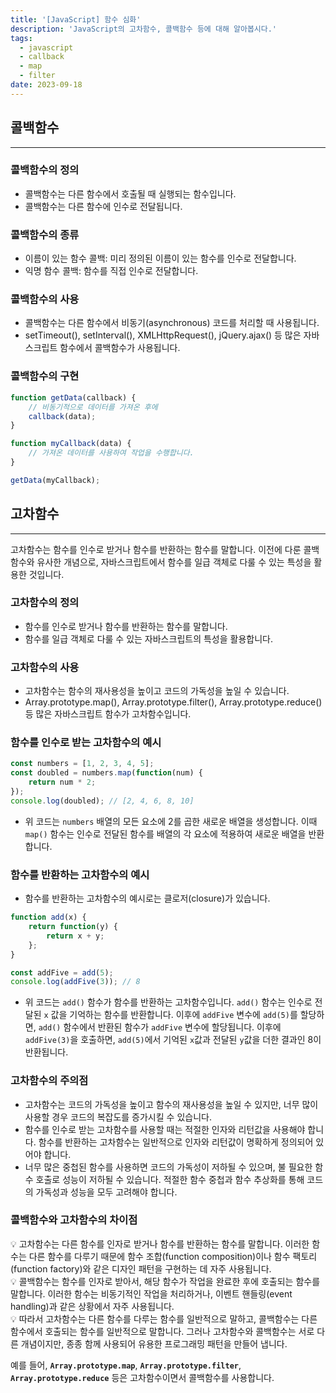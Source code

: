 ```yaml
---
title: '[JavaScript] 함수 심화'
description: 'JavaScript의 고차함수, 콜백함수 등에 대해 알아봅시다.'
tags:
  - javascript
  - callback
  - map
  - filter
date: 2023-09-18
---
```


## 콜백함수

---

### 콜백함수의 정의

- 콜백함수는 다른 함수에서 호출될 때 실행되는 함수입니다.
- 콜백함수는 다른 함수에 인수로 전달됩니다.

### 콜백함수의 종류

- 이름이 있는 함수 콜백: 미리 정의된 이름이 있는 함수를 인수로 전달합니다.
- 익명 함수 콜백: 함수를 직접 인수로 전달합니다.

### 콜백함수의 사용

- 콜백함수는 다른 함수에서 비동기(asynchronous) 코드를 처리할 때 사용됩니다.
- setTimeout(), setInterval(), XMLHttpRequest(), jQuery.ajax() 등 많은 자바스크립트 함수에서 콜백함수가 사용됩니다.

### 콜백함수의 구현

```jsx
function getData(callback) {
	// 비동기적으로 데이터를 가져온 후에
	callback(data);
}

function myCallback(data) {
	// 가져온 데이터를 사용하여 작업을 수행합니다.
}

getData(myCallback);
```

## 고차함수

---

고차함수는 함수를 인수로 받거나 함수를 반환하는 함수를 말합니다. 이전에 다룬 콜백함수와 유사한 개념으로, 자바스크립트에서 함수를 일급 객체로 다룰 수 있는 특성을 활용한 것입니다.

### 고차함수의 정의

- 함수를 인수로 받거나 함수를 반환하는 함수를 말합니다.
- 함수를 일급 객체로 다룰 수 있는 자바스크립트의 특성을 활용합니다.

### 고차함수의 사용

- 고차함수는 함수의 재사용성을 높이고 코드의 가독성을 높일 수 있습니다.
- Array.prototype.map(), Array.prototype.filter(), Array.prototype.reduce() 등 많은 자바스크립트 함수가 고차함수입니다.

### 함수를 인수로 받는 고차함수의 예시

```jsx
const numbers = [1, 2, 3, 4, 5];
const doubled = numbers.map(function(num) {
	return num * 2;
});
console.log(doubled); // [2, 4, 6, 8, 10]
```

- 위 코드는 `numbers` 배열의 모든 요소에 2를 곱한 새로운 배열을 생성합니다. 이때 `map()` 함수는 인수로 전달된 함수를 배열의 각 요소에 적용하여 새로운 배열을 반환합니다.

### 함수를 반환하는 고차함수의 예시

- 함수를 반환하는 고차함수의 예시로는 클로저(closure)가 있습니다.

```jsx
function add(x) {
	return function(y) {
		return x + y;
	};
}

const addFive = add(5);
console.log(addFive(3)); // 8
```

- 위 코드는 `add()` 함수가 함수를 반환하는 고차함수입니다. `add()` 함수는 인수로 전달된 `x` 값을 기억하는 함수를 반환합니다. 이후에 `addFive` 변수에 `add(5)`를 할당하면, `add()` 함수에서 반환된 함수가 `addFive` 변수에 할당됩니다. 이후에 `addFive(3)`을 호출하면, `add(5)`에서 기억된 `x`값과 전달된 `y`값을 더한 결과인 8이 반환됩니다.

### 고차함수의 주의점

- 고차함수는 코드의 가독성을 높이고 함수의 재사용성을 높일 수 있지만, 너무 많이 사용할 경우 코드의 복잡도를 증가시킬 수 있습니다.
- 함수를 인수로 받는 고차함수를 사용할 때는 적절한 인자와 리턴값을 사용해야 합니다. 함수를 반환하는 고차함수는 일반적으로 인자와 리턴값이 명확하게 정의되어 있어야 합니다.
- 너무 많은 중첩된 함수를 사용하면 코드의 가독성이 저하될 수 있으며, 불 필요한 함수 호출로 성능이 저하될 수 있습니다. 적절한 함수 중첩과 함수 추상화를 통해 코드의 가독성과 성능을 모두 고려해야 합니다.

### 콜백함수와 고차함수의 차이점

<aside>
💡 고차함수는 다른 함수를 인자로 받거나 함수를 반환하는 함수를 말합니다. 이러한 함수는 다른 함수를 다루기 때문에 함수 조합(function composition)이나 함수 팩토리(function factory)와 같은 디자인 패턴을 구현하는 데 자주 사용됩니다.

</aside>

<aside>
💡 콜백함수는 함수를 인자로 받아서, 해당 함수가 작업을 완료한 후에 호출되는 함수를 말합니다. 이러한 함수는 비동기적인 작업을 처리하거나, 이벤트 핸들링(event handling)과 같은 상황에서 자주 사용됩니다.

</aside>

<aside>
💡 따라서 고차함수는 다른 함수를 다루는 함수를 일반적으로 말하고, 콜백함수는 다른 함수에서 호출되는 함수를 일반적으로 말합니다. 그러나 고차함수와 콜백함수는 서로 다른 개념이지만, 종종 함께 사용되어 유용한 프로그래밍 패턴을 만들어 냅니다.

</aside>

예를 들어, **`Array.prototype.map`**, **`Array.prototype.filter`**, **`Array.prototype.reduce`** 등은 고차함수이면서 콜백함수를 사용합니다.